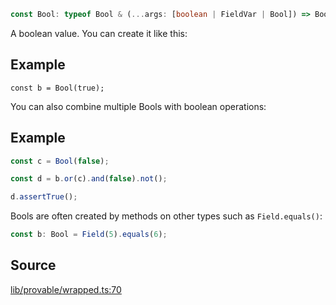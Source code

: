 ```ts
const Bool: typeof Bool & (...args: [boolean | FieldVar | Bool]) => Bool;
```

A boolean value. You can create it like this:

## Example

```
const b = Bool(true);
```

You can also combine multiple Bools with boolean operations:

## Example

```ts
const c = Bool(false);

const d = b.or(c).and(false).not();

d.assertTrue();
```

Bools are often created by methods on other types such as `Field.equals()`:

```ts
const b: Bool = Field(5).equals(6);
```

## Source

[lib/provable/wrapped.ts:70](https://github.com/o1-labs/o1js/blob/3b1b22555bd0099419efc0703dfdb8b2eb7c3e6f/src/lib/provable/wrapped.ts#L70)
